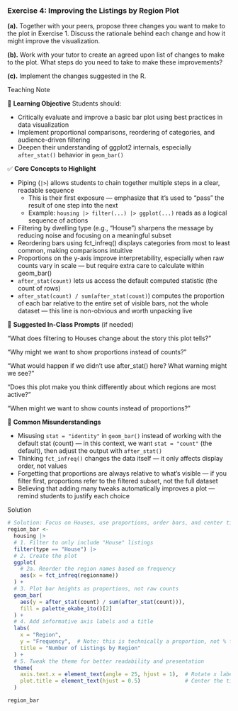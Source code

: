 <!-- question-type: inclass -->
### Exercise 4: Improving the Listings by Region Plot

**(a).** Together with your peers, propose three changes you want to make to the plot in Exercise 1. Discuss the rationale behind each change and how it might improve the visualization.

**(b).** Work with your tutor to create an agreed upon list of changes to make to the plot. What steps do you need to take to make these improvements?

**(c).** Implement the changes suggested in the R.

<!-- BEGIN PROFILE:r-teaching-guide -->
::: {.content-visible when-profile="r-teaching-guide"}

::: {.teaching-block}

::: {.teaching-block-header}
Teaching Note
:::

::: {.teaching-block-body}

🎯 **Learning Objective** 
Students should:

- Critically evaluate and improve a basic bar plot using best practices in data visualization
- Implement proportional comparisons, reordering of categories, and audience-driven filtering
- Deepen their understanding of ggplot2 internals, especially `after_stat()` behavior in `geom_bar()`

✅   **Core Concepts to Highlight**

- Piping (`|>`) allows students to chain together multiple steps in a clear, readable sequence
    - This is their first exposure — emphasize that it’s used to “pass” the result of one step into the next
    - Example: `housing |> filter(...) |> ggplot(...)` reads as a logical sequence of actions
- Filtering by dwelling type (e.g., "House") sharpens the message by reducing noise and focusing on a meaningful subset
- Reordering bars using fct_infreq() displays categories from most to least common, making comparisons intuitive
- Proportions on the y-axis improve interpretability, especially when raw counts vary in scale — but require extra care to calculate within geom_bar()
- `after_stat(count)` lets us access the default computed statistic (the count of rows)
- `after_stat(count) / sum(after_stat(count)`) computes the proportion of each bar relative to the entire set of visible bars, not the whole dataset — this line is non-obvious and worth unpacking live

💬 **Suggested In-Class Prompts** (if needed)


“What does filtering to Houses change about the story this plot tells?”

“Why might we want to show proportions instead of counts?”

“What would happen if we didn’t use after_stat() here? What warning might we see?”

“Does this plot make you think differently about which regions are most active?”

“When might we want to show counts instead of proportions?”

📌 **Common Misunderstandings**

- Misusing `stat = "identity"` in `geom_bar()` instead of working with the default stat (count) — in this context, we want `stat = "count"` (the default), then adjust the output with `after_stat()`
- Thinking `fct_infreq()` changes the data itself — it only affects display order, not values
- Forgetting that proportions are always relative to what’s visible — if you filter first, proportions refer to the filtered subset, not the full dataset
- Believing that adding many tweaks automatically improves a plot — remind students to justify each choice

:::

:::

:::
<!-- END PROFILE:r-teaching-guide -->

<!-- BEGIN PROFILE:r-solutions -->
::: {.content-visible when-profile="r-solutions" when-profile="r-teaching-guide"}

::: {.solution-block}

::: {.solution-block-header}
Solution
:::

::: {.solution-block-body}

```r
# Solution: Focus on Houses, use proportions, order bars, and center title
region_bar <- 
  housing |>
  # 1. Filter to only include "House" listings
  filter(type == "House") |>
  # 2. Create the plot
  ggplot(
    # 2a. Reorder the region names based on frequency
    aes(x = fct_infreq(regionname))
  ) +
  # 3. Plot bar heights as proportions, not raw counts
  geom_bar(
    aes(y = after_stat(count) / sum(after_stat(count))),
    fill = palette_okabe_ito()[2]
  ) +
  # 4. Add informative axis labels and a title
  labs(
    x = "Region", 
    y = "Frequency",  # Note: this is technically a proportion, not % format
    title = "Number of Listings by Region"
  ) +
  # 5. Tweak the theme for better readability and presentation
  theme(
    axis.text.x = element_text(angle = 25, hjust = 1),  # Rotate x labels
    plot.title = element_text(hjust = 0.5)              # Center the title
  )

region_bar
```


:::

:::

:::
<!-- END PROFILE:r-solutions -->